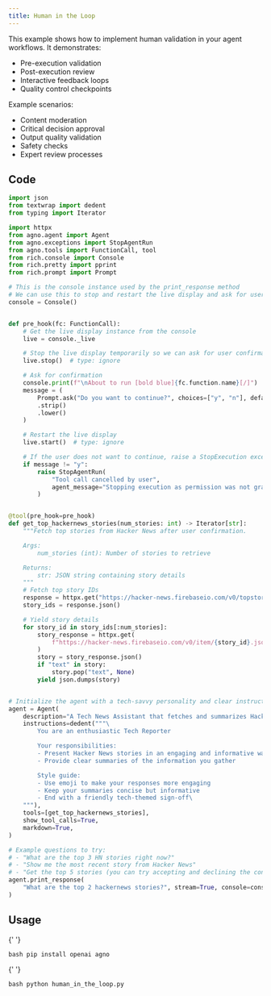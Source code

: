 ```yaml
---
title: Human in the Loop
---
```


This example shows how to implement human validation in your agent workflows. It demonstrates:

- Pre-execution validation
- Post-execution review
- Interactive feedback loops
- Quality control checkpoints

Example scenarios:

- Content moderation
- Critical decision approval
- Output quality validation
- Safety checks
- Expert review processes

## Code

```python human_in_the_loop.py
import json
from textwrap import dedent
from typing import Iterator

import httpx
from agno.agent import Agent
from agno.exceptions import StopAgentRun
from agno.tools import FunctionCall, tool
from rich.console import Console
from rich.pretty import pprint
from rich.prompt import Prompt

# This is the console instance used by the print_response method
# We can use this to stop and restart the live display and ask for user confirmation
console = Console()


def pre_hook(fc: FunctionCall):
    # Get the live display instance from the console
    live = console._live

    # Stop the live display temporarily so we can ask for user confirmation
    live.stop()  # type: ignore

    # Ask for confirmation
    console.print(f"\nAbout to run [bold blue]{fc.function.name}[/]")
    message = (
        Prompt.ask("Do you want to continue?", choices=["y", "n"], default="y")
        .strip()
        .lower()
    )

    # Restart the live display
    live.start()  # type: ignore

    # If the user does not want to continue, raise a StopExecution exception
    if message != "y":
        raise StopAgentRun(
            "Tool call cancelled by user",
            agent_message="Stopping execution as permission was not granted.",
        )


@tool(pre_hook=pre_hook)
def get_top_hackernews_stories(num_stories: int) -> Iterator[str]:
    """Fetch top stories from Hacker News after user confirmation.

    Args:
        num_stories (int): Number of stories to retrieve

    Returns:
        str: JSON string containing story details
    """
    # Fetch top story IDs
    response = httpx.get("https://hacker-news.firebaseio.com/v0/topstories.json")
    story_ids = response.json()

    # Yield story details
    for story_id in story_ids[:num_stories]:
        story_response = httpx.get(
            f"https://hacker-news.firebaseio.com/v0/item/{story_id}.json"
        )
        story = story_response.json()
        if "text" in story:
            story.pop("text", None)
        yield json.dumps(story)


# Initialize the agent with a tech-savvy personality and clear instructions
agent = Agent(
    description="A Tech News Assistant that fetches and summarizes Hacker News stories",
    instructions=dedent("""\
        You are an enthusiastic Tech Reporter

        Your responsibilities:
        - Present Hacker News stories in an engaging and informative way
        - Provide clear summaries of the information you gather

        Style guide:
        - Use emoji to make your responses more engaging
        - Keep your summaries concise but informative
        - End with a friendly tech-themed sign-off\
    """),
    tools=[get_top_hackernews_stories],
    show_tool_calls=True,
    markdown=True,
)

# Example questions to try:
# - "What are the top 3 HN stories right now?"
# - "Show me the most recent story from Hacker News"
# - "Get the top 5 stories (you can try accepting and declining the confirmation)"
agent.print_response(
    "What are the top 2 hackernews stories?", stream=True, console=console
)
```

## Usage

<Steps>
  <Snippet file="create-venv-step.mdx" />

{' '}

<Step title="Install libraries">```bash pip install openai agno ```</Step>

{' '}

<Step title="Run the agent">```bash python human_in_the_loop.py ```</Step>

</Steps>
